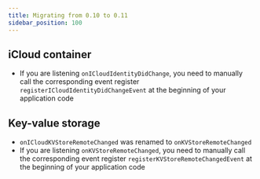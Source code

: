 ```yaml
---
title: Migrating from 0.10 to 0.11
sidebar_position: 100
---
```


## iCloud container
- If you are listening `onICloudIdentityDidChange`, you need to manually call the corresponding event register `registerICloudIdentityDidChangeEvent` at the beginning of your application code

## Key-value storage
- `onICloudKVStoreRemoteChanged` was renamed to `onKVStoreRemoteChanged`
- If you are listening `onKVStoreRemoteChanged`, you need to manually call the corresponding event register `registerKVStoreRemoteChangedEvent` at the beginning of your application code
